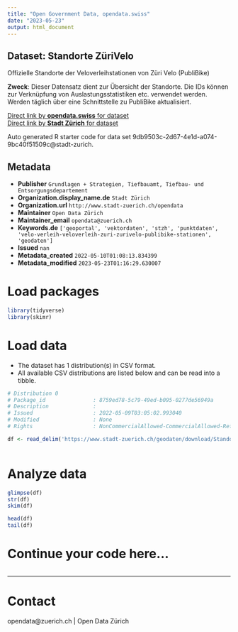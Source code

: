 ```yaml
---
title: "Open Government Data, opendata.swiss"
date: "2023-05-23"
output: html_document
---
```


## Dataset: Standorte ZüriVelo

Offizielle Standorte der Veloverleihstationen von Züri Velo (PubliBike)

**Zweck**: Dieser Datensatz dient zur Übersicht der Standorte. Die IDs können zur Verknüpfung von Auslastungsstatistiken etc. verwendet werden. Werden täglich über eine Schnittstelle zu PubliBike aktualisiert.

[Direct link by **opendata.swiss** for dataset](https://opendata.swiss/de/dataset/standorte-zurivelo)<br>
[Direct link by **Stadt Zürich** for dataset](https://data.stadt-zuerich.ch/dataset/geo_standorte_zuerivelo)

Auto generated R starter code for data set 9db9503c-2d67-4e1d-a074-9bc40f51509c@stadt-zurich.

## Metadata

- **Publisher** `Grundlagen + Strategien, Tiefbauamt, Tiefbau- und Entsorgungsdepartement`
- **Organization.display_name.de** `Stadt Zürich`
- **Organization.url** `http://www.stadt-zuerich.ch/opendata`
- **Maintainer** `Open Data Zürich`
- **Maintainer_email** `opendata@zuerich.ch`
- **Keywords.de** `['geoportal', 'vektordaten', 'stzh', 'punktdaten', 'velo-verleih-veloverleih-zuri-zurivelo-publibike-stationen', 'geodaten']`
- **Issued** `nan`
- **Metadata_created** `2022-05-10T01:08:13.834399`
- **Metadata_modified** `2023-05-23T01:16:29.630007`


# Load packages

```r

library(tidyverse)
library(skimr)

```

# Load data

-   The dataset has 1 distribution(s) in CSV format.
-   All available CSV distributions are listed below and can be read into a tibble.

```r

# Distribution 0
# Package_id               : 8759ed78-5c79-49ed-b095-0277de56949a
# Description              : 
# Issued                   : 2022-05-09T03:05:02.993040
# Modified                 : None
# Rights                   : NonCommercialAllowed-CommercialAllowed-ReferenceNotRequired

df <- read_delim('https://www.stadt-zuerich.ch/geodaten/download/Standorte_ZueriVelo?format=10008')



```

# Analyze data

```r

glimpse(df)
str(df)
skim(df)

head(df)
tail(df)

```

# Continue your code here...

```r

```

------------------------------------------------------------------------

# Contact

opendata@zuerich.ch | Open Data Zürich
